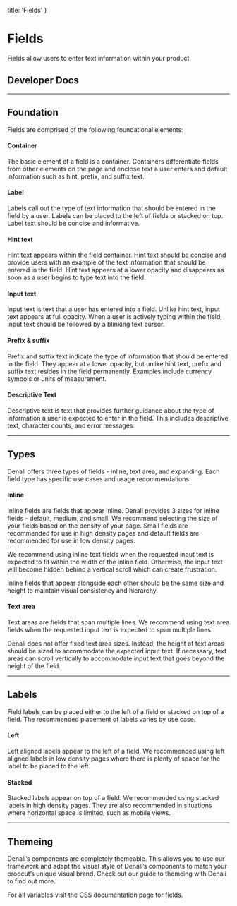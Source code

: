 
  title: 'Fields'
}

# Fields
Fields allow users to enter text information within your product.

## Developer Docs

<div className="row">
  <ResourceCard name="CSS" icon="css" caption="Avaiable Now" link="https://denali-design.github.io/denali-css/?path=/story/components-fields--default" />
  <ResourceCard name="Ember" icon="ember" caption="Avaiable Now" link="https://denali-design.github.io/denali-ember/?path=/story/denaliinput--default" />
  <ResourceCard name="React" icon="react" caption="Avaiable Now" link="https://denali-design.github.io/denali-react/?path=/story/components-dninput--playground" />
</div>

---

## Foundation
Fields are comprised of the following foundational elements:

#### Container
The basic element of a field is a container. Containers differentiate fields from other elements on the page and enclose text a user enters and default information such as hint, prefix, and suffix text.

<SingleImage 
  image="/images/components/fields/foundation-container.png"
/>

#### Label
Labels call out the type of text information that should be entered in the field by a user. Labels can be placed to the left of fields or stacked on top. Label text should be concise and informative.

<SingleImage 
  image="/images/components/fields/foundation-labels.png"
/>

#### Hint text
Hint text appears within the field container. Hint text should be concise and provide users with an example of the text information that should be entered in the field. Hint text appears at a lower opacity and disappears as soon as a user begins to type text into the field.

<SingleImage 
  image="/images/components/fields/foundation-hint.png"
/>

#### Input text 
Input text is text that a user has entered into a field. Unlike hint text, input text appears at full opacity. When a user is actively typing within the field, input text should be followed by a blinking text cursor.

<SingleImage 
  image="/images/components/fields/foundation-text.png"
/>

#### Prefix & suffix
Prefix and suffix text indicate the type of information that should be entered in the field. They appear at a lower opacity, but unlike hint text, prefix and suffix text resides in the field permanently. Examples include currency symbols or units of measurement.

<SingleImage 
  image="/images/components/fields/foundation-prefix.png"
/>

#### Descriptive Text
Descriptive text is text that provides further guidance about the type of information a user is expected to enter in the field. This includes descriptive text, character counts, and error messages.

<SingleImage 
  image="/images/components/fields/foundation-descriptive.png"
/>

---

## Types
Denali offers three types of fields - inline, text area, and expanding. Each field type has specific use cases and usage recommendations.

#### Inline
Inline fields are fields that appear inline. Denali provides 3 sizes for inline fields - default, medium, and small. We recommend selecting the size of your fields based on the density of your page. Small fields are recommended for use in high density pages and default fields are recommended for use in low density pages.

<SingleImage 
  image="/images/components/fields/type-inline.png"
  caption="We recommend using inline text fields when the requested input text is expected to fit within the width of the inline field. Otherwise, the input text will become hidden behind a vertical scroll which can create frustration."
/>

We recommend using inline text fields when the requested input text is expected to fit within the width of the inline field. Otherwise, the input text will become hidden behind a vertical scroll which can create frustration.

<DoubleImage 
  firstType="do"
  firstImage="/images/components/fields/type-inline-do.png"
  firstCaption="use an inline field when the requested input text is expected to fit within the width of the inline field."
  secondType="dont"
  secondImage="/images/components/fields/type-inline-dont.png"
  secondCaption="use an inline field when there is a possibility that requested input text will not fit within the with of the field."
/>

Inline fields that appear alongside each other should be the same size and height to maintain visual consistency and hierarchy.

<DoubleImage 
  firstType="do"
  firstImage="/images/components/fields/type-inline-size-do.png"
  firstCaption="use fields of the same size in a form."
  secondType="dont"
  secondImage="/images/components/fields/type-inline-size-dont.png"
  secondCaption="don’t vary the sizes of fields in a form."
/>

#### Text area
Text areas are fields that span multiple lines. We recommend using text area fields when the requested input text is expected to span multiple lines.

<SingleImage 
  image="/images/components/fields/textarea.png"
/>

Denali does not offer fixed text area sizes. Instead, the height of text areas should be sized to accommodate the expected input text. If necessary, text areas can scroll vertically to accommodate input text that goes beyond the height of the field.

<DoubleImage 
  firstType="do"
  firstImage="/images/components/fields/textarea-do.png"
  firstCaption="use a text area when the requested input text is expected to span multiple lines."
  secondType="dont"
  secondImage="/images/components/fields/textarea-dont.png"
  secondCaption="use a text area when the requested input text is not expected to span multiple lines."
/>

---

## Labels
Field labels can be placed either to the left of a field or stacked on top of a field. The recommended placement of labels varies by use case.

#### Left
Left aligned labels appear to the left of a field. We recommended using left aligned labels in low density pages where there is plenty of space for the label to be placed to the left.

<SingleImage 
  image="/images/components/fields/labels-1.png"
/>

<SingleImage 
  image="/images/components/fields/labels-2.png"
/>

#### Stacked
Stacked labels appear on top of a field. We recommended using stacked labels in high density pages. They are also recommended in situations where horizontal space is limited, such as mobile views.

<SingleImage 
  image="/images/components/fields/stacked-1.png"
/>

<SingleImage 
  image="/images/components/fields/stacked-2.png"
/>

---

## Themeing
Denali’s components are completely themeable. This allows you to use our framework and adapt the visual style of Denali’s components to match your prodcut’s unique visual brand. Check out our guide to themeing with Denali to find out more.

For all variables visit the CSS documentation page for [fields](https://denali-design.github.io/denali-css/?path=/story/get-started-variables--page#inputs).


